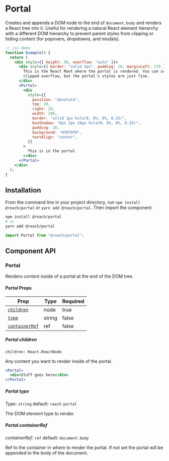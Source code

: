 
<SEO
  title="Portal"
  description="Create and append a DOM node to the end of an HTML document and render a React tree into it"
/>

# Portal

Creates and appends a DOM node to the end of `document.body` and renders a React tree into it. Useful for rendering a natural React element hierarchy with a different DOM hierarchy to prevent parent styles from clipping or hiding content (for popovers, dropdowns, and modals).

```jsx
// jsx-demo
function Example() {
  return (
    <div style={{ height: 50, overflow: "auto" }}>
      <div style={{ border: "solid 5px", padding: 20, marginLeft: 170 }}>
        This is the React Root where the portal is rendered. You can see it has
        clipped overflow, but the portal's styles are just fine.
      </div>
      <Portal>
        <div
          style={{
            position: "absolute",
            top: 20,
            right: 20,
            width: 200,
            border: "solid 1px hsla(0, 0%, 0%, 0.25)",
            boxShadow: "0px 2px 10px hsla(0, 0%, 0%, 0.25)",
            padding: 20,
            background: "#f0f0f0",
            textAlign: "center",
          }}
        >
          This is in the portal
        </div>
      </Portal>
    </div>
  );
}
```

## Installation

From the command line in your project directory, run `npm install @reach/portal` or `yarn add @reach/portal`. Then import the component:

```bash
npm install @reach/portal
# or
yarn add @reach/portal
```

```js
import Portal from "@reach/portal";
```

## Component API

### Portal

Renders content inside of a portal at the end of the DOM tree.

#### Portal Props

| Prop                            | Type   | Required |
| ------------------------------- | ------ | -------- |
| [`children`](#children)         | node   | true     |
| [`type`](#type)                 | string | false    |
| [`containerRef`](#containerRef) | ref    | false    |

##### Portal children

`children: React.ReactNode`

Any content you want to render inside of the portal.

```jsx
<Portal>
  <div>Stuff goes here</div>
</Portal>
```

##### Portal type

_Type_: `string` default: `reach-portal`

The DOM element type to render.

##### Portal containerRef

_containerRef_: `ref` default: `document.body`

Ref to the container in where to render the portal. If not set the portal will be appended to the body of the document.
